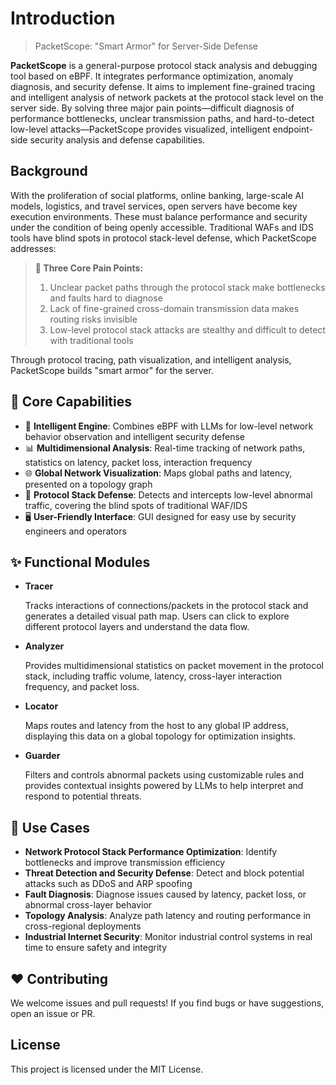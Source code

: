 
# Introduction


> PacketScope: "Smart Armor" for Server-Side Defense

**PacketScope** is a general-purpose protocol stack analysis and debugging tool based on eBPF. It integrates performance optimization, anomaly diagnosis, and security defense. It aims to implement fine-grained tracing and intelligent analysis of network packets at the protocol stack level on the server side. By solving three major pain points—difficult diagnosis of performance bottlenecks, unclear transmission paths, and hard-to-detect low-level attacks—PacketScope provides visualized, intelligent endpoint-side security analysis and defense capabilities.


## Background

With the proliferation of social platforms, online banking, large-scale AI models, logistics, and travel services, open servers have become key execution environments. These must balance performance and security under the condition of being openly accessible. Traditional WAFs and IDS tools have blind spots in protocol stack-level defense, which PacketScope addresses:

> **🚨 Three Core Pain Points:**
>
> 1. Unclear packet paths through the protocol stack make bottlenecks and faults hard to diagnose
> 2. Lack of fine-grained cross-domain transmission data makes routing risks invisible
> 3. Low-level protocol stack attacks are stealthy and difficult to detect with traditional tools

Through protocol tracing, path visualization, and intelligent analysis, PacketScope builds "smart armor" for the server.

## 🚀 Core Capabilities

- 🧠 **Intelligent Engine**: Combines eBPF with LLMs for low-level network behavior observation and intelligent security defense
- 📊 **Multidimensional Analysis**: Real-time tracking of network paths, statistics on latency, packet loss, interaction frequency
- 🌐 **Global Network Visualization**: Maps global paths and latency, presented on a topology graph
- 🔐 **Protocol Stack Defense**: Detects and intercepts low-level abnormal traffic, covering the blind spots of traditional WAF/IDS
- 🖥️ **User-Friendly Interface**: GUI designed for easy use by security engineers and operators


## ✨ Functional Modules

- **Tracer**

  Tracks interactions of connections/packets in the protocol stack and generates a detailed visual path map. Users can click to explore different protocol layers and understand the data flow.

- **Analyzer**

  Provides multidimensional statistics on packet movement in the protocol stack, including traffic volume, latency, cross-layer interaction frequency, and packet loss.

- **Locator**

  Maps routes and latency from the host to any global IP address, displaying this data on a global topology for optimization insights.

- **Guarder**

  Filters and controls abnormal packets using customizable rules and provides contextual insights powered by LLMs to help interpret and respond to potential threats.

## 🧰 Use Cases

- **Network Protocol Stack Performance Optimization**: Identify bottlenecks and improve transmission efficiency
- **Threat Detection and Security Defense**: Detect and block potential attacks such as DDoS and ARP spoofing
- **Fault Diagnosis**: Diagnose issues caused by latency, packet loss, or abnormal cross-layer behavior
- **Topology Analysis**: Analyze path latency and routing performance in cross-regional deployments
- **Industrial Internet Security**: Monitor industrial control systems in real time to ensure safety and integrity

## ❤️ Contributing

We welcome issues and pull requests! If you find bugs or have suggestions, open an issue or PR.

## License

This project is licensed under the MIT License.